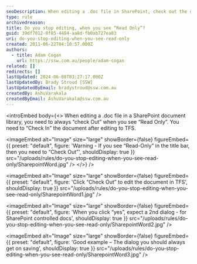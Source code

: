 ```yaml
---
seoDescription: When editing a .doc file in SharePoint, check out the document to avoid read-only mode and ensure seamless collaboration.
type: rule
archivedreason:
title: Do you stop editing, when you see “Read Only”?
guid: 39df7012-0f85-4484-aa8d-fb0ab727ea03
uri: do-you-stop-editing-when-you-see-read-only
created: 2011-06-22T04:10:57.000Z
authors:
  - title: Adam Cogan
    url: https://ssw.com.au/people/adam-cogan
related: []
redirects: []
lastUpdated: 2024-06-08T03:27:17.000Z
lastUpdatedBy: Brady Stroud [SSW]
lastUpdatedByEmail: bradystroud@ssw.com.au
createdBy: AshuVarakala
createdByEmail: AshuVarakala@ssw.com.au
---
```


<introEmbed
  body={<>
When editing a .doc file in a SharePoint document library, you need to always “check Out” when you see “Read Only”. You need to “Check In” the document after editing to TFS.


<imageEmbed
  alt="Image"
  size="large"
  showBorder={false}
  figureEmbed={{
    preset: "default",
    figure: 'Warning - If you see “Read-Only” in the title bar, then you need to “Check Out”',
    shouldDisplay: true
  }}
  src="/uploads/rules/do-you-stop-editing-when-you-see-read-only/SharepointWord.jpg"
/>
  </>}
/>

<imageEmbed
  alt="Image"
  size="large"
  showBorder={false}
  figureEmbed={{
    preset: "default",
    figure: 'Click “Check Out” to edit the document in TFS',
    shouldDisplay: true
  }}
  src="/uploads/rules/do-you-stop-editing-when-you-see-read-only/SharepointWord1.jpg"
/>


<imageEmbed
  alt="Image"
  size="large"
  showBorder={false}
  figureEmbed={{
    preset: "default",
    figure: 'When you click “yes”, expect a 2nd dialog - for SharePoint controlled docs',
    shouldDisplay: true
  }}
  src="/uploads/rules/do-you-stop-editing-when-you-see-read-only/SharepointWord2.jpg"
/>


<imageEmbed
  alt="Image"
  size="large"
  showBorder={false}
  figureEmbed={{
    preset: "default",
    figure: 'Good example – The dialog you should always get on saving',
    shouldDisplay: true
  }}
  src="/uploads/rules/do-you-stop-editing-when-you-see-read-only/SharepointWord3.jpg"
/>
